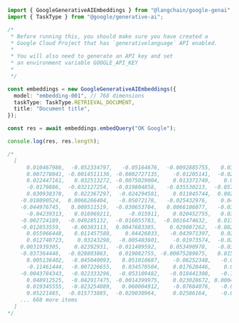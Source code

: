 ```typescript
import { GoogleGenerativeAIEmbeddings } from "@langchain/google-genai";
import { TaskType } from "@google/generative-ai";

/*
 * Before running this, you should make sure you have created a
 * Google Cloud Project that has `generativelanguage` API enabled.
 *
 * You will also need to generate an API key and set
 * an environment variable GOOGLE_API_KEY
 *
 */

const embeddings = new GoogleGenerativeAIEmbeddings({
  model: "embedding-001", // 768 dimensions
  taskType: TaskType.RETRIEVAL_DOCUMENT,
  title: "Document title",
});

const res = await embeddings.embedQuery("OK Google");

console.log(res, res.length);

/*
  [
      0.010467986,  -0.052334797,   -0.05164676,  -0.0092885755,   0.037551474,
      0.007278041, -0.0014511136, -0.0002727135,    -0.01205141,  -0.028824795,
      0.022447161,   0.032513272, -0.0075029004,    0.013371749,    0.03725578,
      -0.0179886,  -0.032127254,  -0.019804858,   -0.035530213,  -0.057539217,
      0.030938378,   0.022367297,  -0.024294581,    0.011045744,  0.0026335048,
    -0.018090524,  0.0066266404,   -0.05072178,   -0.025432976,    0.04673682,
    -0.044976745,   0.009511519,  -0.030653704,   0.0066106077,   -0.03870159,
      -0.04239313,   0.016969211,     -0.015911,    0.020452755,   0.033449557,
    -0.002724189,  -0.049285132,  -0.016055783,  -0.0016474632,   0.013622627,
    -0.012853559,   -0.00383113,  0.0047683385,    0.029007262,  -0.082496256,
      0.055966448,   0.011457588,    0.04426033,   -0.043971397,   0.029413547,
      0.012740723,    0.03243298,  -0.005483601,    -0.01973574,  -0.027495336,
    0.0031939305,    0.02392931,  -0.011409592,    0.053490978,   -0.03130516,
    -0.037364446,  -0.028803863,   0.019082755, -0.00075289875,   0.015987953,
      0.005136402,  -0.045040093,   0.051010687,    -0.06252348,   -0.09334517,
      -0.11461444,  -0.007226655,   0.034570504,    0.017628446,    0.02613834,
    -0.0043784343,  -0.022333296,  -0.053109482,   -0.018441308,   -0.10350664,
      0.048912525,  -0.042917475, -0.0014399975,    0.023028672, 0.00041137074,
      0.019345555,  -0.023254089,   0.060004912,    -0.07684076,   -0.04034909,
      0.05221485,  -0.015773885,  -0.029030964,     0.02586164,    -0.0401004,
    ... 668 more items
  ]
*/
```
